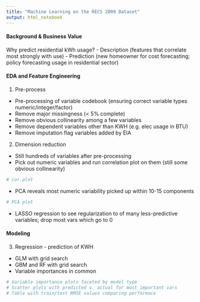 ```yaml
---
title: "Machine Learning on the RECS 2009 Dataset"
output: html_notebook
---
```


#### Background & Business Value
Why predict residential kWh usage?
- Description (features that correlate most strongly with use)
- Prediction (new homeowner for cost forecasting; policy forecasting usage in residential sector)

#### EDA and Feature Engineering
1) Pre-process
- Pre-processing of variable codebook (ensuring correct variable types numeric/integer/factor)
- Remove major missingness (< 5% complete)
- Remove obvious collinearity among a few variables
- Remove dependent variables other than KWH (e.g. elec usage in BTU)
- Remove imputation flag variables added by EIA

2) Dimension reduction
- Still hundreds of variables after pre-processing
- Pick out numeric variables and run correlation plot on them (still some obvious collinearity)
```r
# cor.plot
```
- PCA reveals most numeric variability picked up within 10-15 components
```r
# PCA plot
```
- LASSO regression to see regularization to of many less-predictive variables; drop most vars which go to 0

#### Modeling 
3) Regression - prediction of KWH
- GLM with grid search
- GBM and RF with grid search
- Variable importances in common
```r
# Variable importance plots faceted by model type
# Scatter plots with predicted v. actual for most important vars
# Table with train/test RMSE values comparing performace
```

